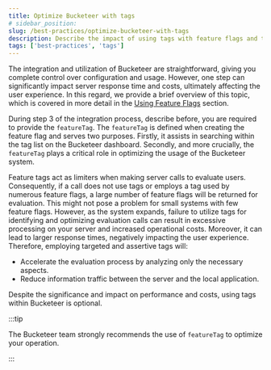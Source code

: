 ```yaml
---
title: Optimize Bucketeer with tags
# sidebar_position:
slug: /best-practices/optimize-bucketeer-with-tags
description: Describe the impact of using tags with feature flags and the best practices to define them.
tags: ['best-practices', 'tags']
---
```


The integration and utilization of Bucketeer are straightforward, giving you complete control over configuration and usage. However, one step can significantly impact server response time and costs, ultimately affecting the user experience. In this regard, we provide a brief overview of this topic, which is covered in more detail in the [Using Feature Flags](../using-feature-flags/) section.

During step 3 of the integration process, describe before, you are required to provide the `featureTag`. The `featureTag` is defined when creating the feature flag and serves two purposes. Firstly, it assists in searching within the tag list on the Bucketeer dashboard. Secondly, and more crucially, the `featureTag` plays a critical role in optimizing the usage of the Bucketeer system.

Feature tags act as limiters when making server calls to evaluate users. Consequently, if a call does not use tags or employs a tag used by numerous feature flags, a large number of feature flags will be returned for evaluation. This might not pose a problem for small systems with few feature flags. However, as the system expands, failure to utilize tags for identifying and optimizing evaluation calls can result in excessive processing on your server and increased operational costs. Moreover, it can lead to larger response times, negatively impacting the user experience. Therefore, employing targeted and assertive tags will:

- Accelerate the evaluation process by analyzing only the necessary aspects.
- Reduce information traffic between the server and the local application.

Despite the significance and impact on performance and costs, using tags within Bucketeer is optional.

:::tip

The Bucketeer team strongly recommends the use of `featureTag` to optimize your operation.

:::
